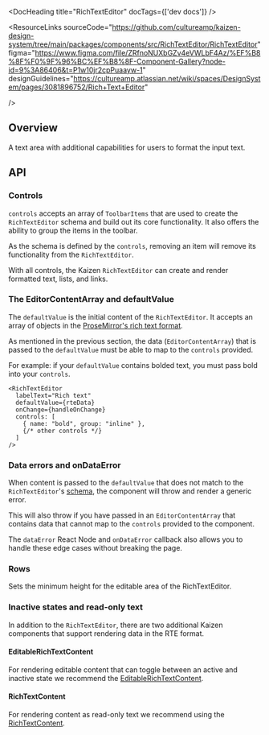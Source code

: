 
<Meta of={RichTextEditorStories} />

<DocHeading title="RichTextEditor" docTags={['dev docs']} />

<ResourceLinks
  sourceCode="https://github.com/cultureamp/kaizen-design-system/tree/main/packages/components/src/RichTextEditor/RichTextEditor"
  figma="https://www.figma.com/file/ZRfnoNUXbGZv4eVWLbF4Az/%EF%B8%8F%F0%9F%96%BC%EF%B8%8F-Component-Gallery?node-id=9%3A86406&t=P1w10jr2cpPuaayw-1"
  designGuidelines="https://cultureamp.atlassian.net/wiki/spaces/DesignSystem/pages/3081896752/Rich+Text+Editor"

/>

<KAIOInstallation exportNames="RichTextEditor" />

## Overview

A text area with additional capabilities for users to format the input text.

<Canvas of={RichTextEditorStories.Playground} />
<Controls of={RichTextEditorStories.Playground} />

## API

### Controls

`controls` accepts an array of `ToolbarItems` that are used to create the `RichTextEditor` schema and build out its core functionality. It also offers the ability to group the items in the toolbar.

<Canvas of={RichTextEditorStories.Controls} />

As the schema is defined by the `controls`, removing an item will remove its functionality from the `RichTextEditor`.

<Canvas of={RichTextEditorStories.ControlsWithoutBold} />

With all controls, the Kaizen `RichTextEditor` can create and render formatted text, lists, and links.

<Canvas of={RichTextEditorStories.AllAvailableContent} />

### The EditorContentArray and defaultValue

The `defaultValue` is the initial content of the `RichTextEditor`. It accepts an array of objects in the [ProseMirror's rich text format](https://cultureamp.atlassian.net/wiki/spaces/TV/pages/3380543671/ProseMirror+rich+formatted+text+data+format).

<Canvas of={RichTextEditorStories.DefaultValue} />

As mentioned in the previous section, the data (`EditorContentArray`) that is passed to the `defaultValue` must be able to map to the `controls` provided.

For example: if your `defaultValue` contains bolded text, you must pass bold into your `controls`.

```
<RichTextEditor
  labelText="Rich text"
  defaultValue={rteData}
  onChange={handleOnChange}
  controls: [
    { name: "bold", group: "inline" },
    {/* other controls */}
  ]
/>
```

### Data errors and onDataError

When content is passed to the `defaultValue` that does not match to the `RichTextEditor`'s [schema](https://github.com/cultureamp/kaizen-design-system/blob/main/packages/components/src/RichTextEditor/RichTextEditor/schema.ts), the component will throw and render a generic error.

<Canvas of={RichTextEditorStories.MalformedContent} />

This will also throw if you have passed in an `EditorContentArray` that contains data that cannot map to the `controls` provided to the component.

<Canvas of={RichTextEditorStories.IncorrectDataForControls} />

The `dataError` React Node and `onDataError` callback also allows you to handle these edge cases without breaking the page.

### Rows

Sets the minimum height for the editable area of the RichTextEditor.

<Canvas of={RichTextEditorStories.Rows} />

<DocsStory of={RichTextEditorStories.Description} />

<DocsStory of={RichTextEditorStories.Validation} />

### Inactive states and read-only text

In addition to the `RichTextEditor`, there are two additional Kaizen components that support rendering data in the RTE format.

#### EditableRichTextContent

For rendering editable content that can toggle between an active and inactive state we recommend the [EditableRichTextContent](/docs/components-richtexteditor-editablerichtextcontent--docs).

<Canvas of={EditableRichTextContentStories.UsageExample} />

#### RichTextContent

For rendering content as read-only text we recommend using the [RichTextContent](/docs/components-richtexteditor-richtextcontent--docs).

<Canvas of={RichTextContentStories.Playground} />
